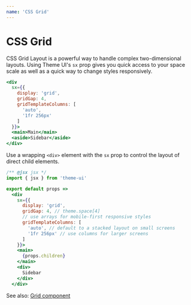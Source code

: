 ```yaml
---
name: 'CSS Grid'
---
```


# CSS Grid

CSS Grid Layout is a powerful way to handle complex two-dimensional layouts.
Using Theme UI's `sx` prop gives you quick access to your space scale as well as a quick way to change styles responsively.

```jsx live
<div
  sx={{
    display: 'grid',
    gridGap: 4,
    gridTemplateColumns: [
      'auto',
      '1fr 256px'
    ]
  }}>
  <main>Main</main>
  <aside>Sidebar</aside>
</div>
```

Use a wrapping `<div>` element with the `sx` prop to control the layout of direct child elements.

```jsx
/** @jsx jsx */
import { jsx } from 'theme-ui'

export default props =>
  <div
    sx={{
      display: 'grid',
      gridGap: 4, // theme.space[4]
      // use arrays for mobile-first responsive styles
      gridTemplateColumns: [
        'auto', // default to a stacked layout on small screens
        '1fr 256px' // use columns for larger screens
      ]
    }}>
    <main>
      {props.children}
    </main>
    <div>
      Sidebar
    </div>
  </div>
```

See also: [Grid component](/components/grid)
